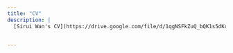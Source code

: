 ```yaml
---
title: "CV"
description: |
  [Sirui Wan's CV](https://drive.google.com/file/d/1qgNSFkZuQ_bQK1s5dKrTSEMie27NHxR8/view?usp=sharing)


---
```

 


